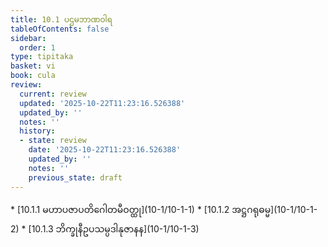 ```yaml
---
title: 10.1 ပဌမဘာဏဝါရ
tableOfContents: false
sidebar:
  order: 1
type: tipitaka
basket: vi
book: cula
review:
  current: review
  updated: '2025-10-22T11:23:16.526388'
  updated_by: ''
  notes: ''
  history:
  - state: review
    date: '2025-10-22T11:23:16.526388'
    updated_by: ''
    notes: ''
    previous_state: draft
---
```



<ReviewStatus review={frontmatter.review} showDetails={true} />

<HypothesisAnnotation frontmatter={frontmatter} />

<DynamicBreadcrumb />



<TableOfContents book="cula" section="10.1">
* [10.1.1 မဟာပဇာပတိဂေါတမီဝတ္ထု](10-1/10-1-1)
* [10.1.2 အဋ္ဌဂရုဓမ္မ](10-1/10-1-2)
* [10.1.3 ဘိက္ခုနီဥပသမ္ပဒါနုဇာနန](10-1/10-1-3)
</TableOfContents>